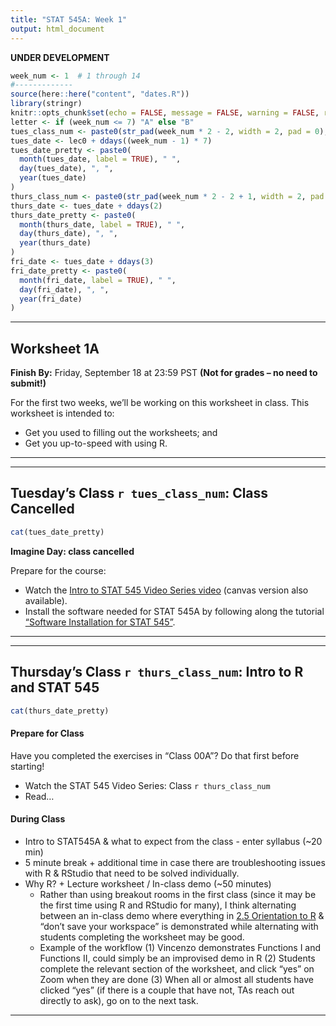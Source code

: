 ```yaml
---
title: "STAT 545A: Week 1"
output: html_document
---
```


**UNDER DEVELOPMENT**


```r
week_num <- 1  # 1 through 14
#-------------
source(here::here("content", "dates.R"))
library(stringr)
knitr::opts_chunk$set(echo = FALSE, message = FALSE, warning = FALSE, results = "asis")
letter <- if (week_num <= 7) "A" else "B"
tues_class_num <- paste0(str_pad(week_num * 2 - 2, width = 2, pad = 0), letter)
tues_date <- lec0 + ddays((week_num - 1) * 7)
tues_date_pretty <- paste0(
  month(tues_date, label = TRUE), " ", 
  day(tues_date), ", ", 
  year(tues_date)
)
thurs_class_num <- paste0(str_pad(week_num * 2 - 2 + 1, width = 2, pad = 0), letter)
thurs_date <- tues_date + ddays(2)
thurs_date_pretty <- paste0(
  month(thurs_date, label = TRUE), " ", 
  day(thurs_date), ", ", 
  year(thurs_date)
)
fri_date <- tues_date + ddays(3)
fri_date_pretty <- paste0(
  month(fri_date, label = TRUE), " ", 
  day(fri_date), ", ", 
  year(fri_date)
)
```


-----

<!-- ******WORKSHEET****** -->

## Worksheet 1A

**Finish By:** Friday, September 18 at 23:59 PST **(Not for grades -- no need to submit!)**

For the first two weeks, we'll be working on this worksheet in class. This worksheet is intended to:

- Get you used to filling out the worksheets; and
- Get you up-to-speed with using R.

-----

----- 

<!-- ******TUESDAY'S CLASS****** -->

## Tuesday's Class `r tues_class_num`: Class Cancelled

```r
cat(tues_date_pretty)
```

**Imagine Day: class cancelled**

Prepare for the course:

+ Watch the [Intro to STAT 545 Video Series video](https://youtu.be/6REhJVsbbAM) (canvas version also available).
+ Install the software needed for STAT 545A by following along the tutorial ["Software Installation for STAT 545"](/software-stack).

-----

-----

<!-- ******THURSDAY'S CLASS****** -->

## Thursday's Class `r thurs_class_num`: Intro to R and STAT 545

```r
cat(thurs_date_pretty)
```

<!-- From today's class, students are anticipated to be able to: -->

<!-- - FILL_THIS_IN -->

#### Prepare for Class

Have you completed the exercises in "Class 00A"? Do that first before starting!

- Watch the STAT 545 Video Series: Class `r thurs_class_num`
- Read...

#### During Class

+ Intro to STAT545A & what to expect from the class - enter syllabus (~20 min)
+ 5 minute break + additional time in case there are troubleshooting issues with R & RStudio that need to be solved individually.
+ Why R? + Lecture worksheet / In-class demo (~50 minutes)
  + Rather than using breakout rooms in the first class (since it may be the first time using R and RStudio for many), I think alternating between an in-class demo where everything in [2.5 Orientation to R](https://stat545guidebook.netlify.app/introduction-to-r.html) & "don't save your workspace" is demonstrated while alternating with students completing the worksheet may be good. 
  + Example of the workflow (1) Vincenzo demonstrates Functions I and Functions II, could simply be an improvised demo in R (2) Students complete the relevant section of the worksheet, and click "yes" on Zoom when they are done (3) When all or almost all students have clicked "yes" (if there is a couple that have not, TAs reach out directly to ask), go on to the next task.

-----




